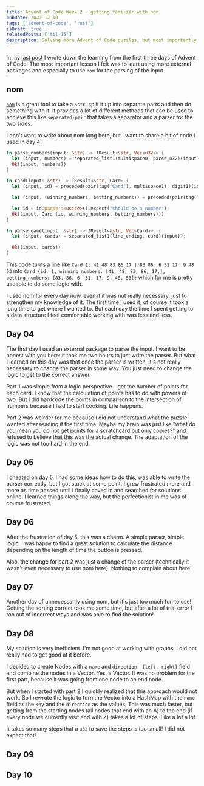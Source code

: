 ```yaml
---
title: Advent of Code Week 2 - getting familiar with nom
pubDate: 2023-12-10
tags: ['advent-of-code', 'rust']
isDraft: true
relatedPosts: ['til-15']
description: Solving more Advent of Code puzzles, but most importantly getting to know how to parse string with nom
---
```


In my [last post](/blog/til-15) I wrote down the learning from the first three days of Advent of Code. The most important lesson I felt was to start using more external packages and especially to use `nom` for the parsing of the input.

## nom

[`nom`](https://crates.io/crates/nom) is a great tool to take a `&str`, split it up into separate parts and then do something with it. It provides a lot of different methods that can be used to achieve this like `separated-pair` that takes a separator and a parser for the two sides.

I don't want to write about nom long here, but I want to share a bit of code I used in day 4:

```rust
fn parse_numbers(input: &str) -> IResult<&str, Vec<u32>> {
  let (input, numbers) = separated_list1(multispace0, parse_u32)(input)?;
  Ok((input, numbers))
}

fn card(input: &str) -> IResult<&str, Card> {
  let (input, id) = preceded(pair(tag("Card"), multispace1), digit1)(input)?;

  let (input, (winning_numbers, betting_numbers)) = preceded(pair(tag(":"), multispace1),separated_pair(parse_numbers, pair(tag(" | "), multispace0), parse_numbers))(input)?;

  let id = id.parse::<usize>().expect("should be a number");
  Ok((input, Card {id, winning_numbers, betting_numbers}))
}

fn parse_game(input: &str) -> IResult<&str, Vec<Card>>  {
  let (input, cards) = separated_list1(line_ending, card)(input)?;

  Ok((input, cards))
}
```

This code turns a line like `Card 1: 41 48 83 86 17 | 83 86  6 31 17  9 48 53` into `Card {id: 1, winning_numbers: [41, 48, 83, 86, 17,], betting_numbers: [83, 86, 6, 31, 17, 9, 48, 53]}` which for me is pretty useable to do some logic with.

I used nom for every day now, even if it was not really necessary, just to strengthen my knowledge of it. The first time I used it, of course it took a long time to get where I wanted to. But each day the time I spent getting to a data structure I feel comfortable working with was less and less.

## Day 04

The first day I used an external package to parse the input. I want to be honest with you here: it took me two hours to just write the parser. But what I learned on this day was that once the parser is written, it's not really necessary to change the parser in some way. You just need to change the logic to get to the correct answer.

Part 1 was simple from a logic perspective - get the number of points for each card. I know that the calculation of points has to do with powers of two. But I did hardcode the points in comparison to the intersection of numbers because I had to start cooking. Life happens.

Part 2 was weirder for me because I did not understand what the puzzle wanted after reading it the first time. Maybe my brain was just like "what do you mean you do not get points for a scratchcard but only copies?" and refused to believe that this was the actual change. The adaptation of the logic was not too hard in the end.

## Day 05

I cheated on day 5. I had some ideas how to do this, was able to write the parser correctly, but I got stuck at some point. I grew frustrated more and more as time passed until I finally caved in and searched for solutions online. I learned things along the way, but the perfectionist in me was of course frustrated.

## Day 06

After the frustration of day 5, this was a charm. A simple parser, simple logic. I was happy to find a great solution to calculate the distance depending on the length of time the button is pressed.

Also, the change for part 2 was just a change of the parser (technically it wasn't even necessary to use nom here). Nothing to complain about here!

## Day 07

Another day of unnecessarily using nom, but it's just too much fun to use! Getting the sorting correct took me some time, but after a lot of trial error I ran out of incorrect ways and was able to find the solution!

## Day 08

My solution is very inefficient. I'm not good at working with graphs, I did not really had to get good at it before.

I decided to create Nodes with a `name` and `direction: {left, right}` field and combine the nodes in a Vector. Yes, a Vector. It was no problem for the first part, because it was going from one node to an end node.

But when I started with part 2 I quickly realized that this approach would not work. So I rewrote the logic to turn the Vector into a HashMap with the `name` field as the key and the `direction` as the values. This was much faster, but getting from the starting nodes (all nodes that end with an A) to the end (if every node we currently visit end with Z) takes a lot of steps. Like a lot a lot.

It takes so many steps that a `u32` to save the steps is too small! I did not expect that!

## Day 09

## Day 10
